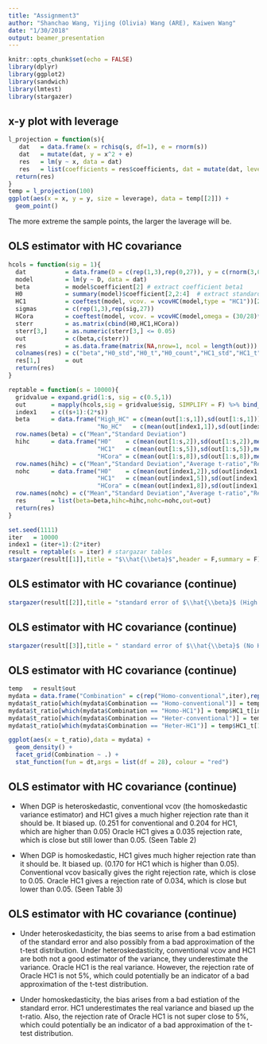```yaml
---
title: "Assignment3"
author: "Shanchao Wang, Yijing (Olivia) Wang (ARE), Kaiwen Wang"
date: "1/30/2018"
output: beamer_presentation
---
```


```r
knitr::opts_chunk$set(echo = FALSE)
library(dplyr)
library(ggplot2)
library(sandwich)
library(lmtest)
library(stargazer)
```

## x-y plot with leverage

```r
l_projection = function(s){
   dat   = data.frame(x = rchisq(s, df=1), e = rnorm(s))
   dat   = mutate(dat, y = x^2 + e)
   res   = lm(y ~ x, data = dat)
   res   = list(coefficients = res$coefficients, dat = mutate(dat, leverage = hatvalues(res)))
  return(res)
}
temp = l_projection(100)
ggplot(aes(x = x, y = y, size = leverage), data = temp[[2]]) +
  geom_point()
```

The more extreme the sample points, the larger the laverage will be. 

## OLS estimator with HC covariance

```r
hcols = function(sig = 1){
  dat           = data.frame(D = c(rep(1,3),rep(0,27)), y = c(rnorm(3,0,1), rnorm(27,0,sig)))
  model         = lm(y ~ D, data = dat)
  beta          = model$coefficient[2] # extract coefficient beta1
  H0            = summary(model)$coefficient[2,2:4]  # extract standard error and t
  HC1           = coeftest(model, vcov. = vcovHC(model,type = "HC1"))[2,2:4]
  sigmas        = c(rep(1,3),rep(sig,27))
  HCora         = coeftest(model, vcov. = vcovHC(model,omega = (30/28)*sigmas^2))[2,2:4]
  sterr         = as.matrix(cbind(H0,HC1,HCora))
  sterr[3,]     = as.numeric(sterr[3,] <= 0.05) 
  out           = c(beta,c(sterr))
  res           = as.data.frame(matrix(NA,nrow=1, ncol = length(out)))
  colnames(res) = c("beta","H0_std","H0_t","H0_count","HC1_std","HC1_t","HC1_count","HCora_std","HCora_t","HCora_count")
  res[1,]       = out
  return(res)
}

reptable = function(s = 10000){
  gridvalue = expand.grid(1:s, sig = c(0.5,1))
  out       = mapply(hcols,sig = gridvalue$sig, SIMPLIFY = F) %>% bind_rows() 
  index1    = c((s+1):(2*s))
  beta      = data.frame("High_HC" = c(mean(out[1:s,1]),sd(out[1:s,1])), 
                         "No_HC"   = c(mean(out[index1,1]),sd(out[index1,1])))
  row.names(beta) = c("Mean","Standard Deviation")
  hihc      = data.frame("H0"    = c(mean(out[1:s,2]),sd(out[1:s,2]),mean(out[1:s,3]),mean(out[1:s,4])),
                         "HC1"   = c(mean(out[1:s,5]),sd(out[1:s,5]),mean(out[1:s,6]),mean(out[1:s,7])),
                         "HCora" = c(mean(out[1:s,8]),sd(out[1:s,8]),mean(out[1:s,9]),mean(out[1:s,10])))
  row.names(hihc) = c("Mean","Standard Deviation","Average t-ratio","Rejection Rate")
  nohc      = data.frame("H0"    = c(mean(out[index1,2]),sd(out[index1,2]),mean(out[index1,3]),mean(out[index1,4])),
                         "HC1"   = c(mean(out[index1,5]),sd(out[index1,5]),mean(out[index1,6]),mean(out[index1,7])),
                         "HCora" = c(mean(out[index1,8]),sd(out[index1,8]),mean(out[index1,9]),mean(out[index1,10])))
  row.names(nohc) = c("Mean","Standard Deviation","Average t-ratio","Rejection Rate")
  res       = list(beta=beta,hihc=hihc,nohc=nohc,out=out)
  return(res)
}

set.seed(1111)
iter   = 10000
index1 = (iter+1):(2*iter)
result = reptable(s = iter) # stargazar tables
stargazer(result[[1]],title = "$\\hat{\\beta}$",header = F,summary = F)
```

## OLS estimator with HC covariance (continue)
```r
stargazer(result[[2]],title = "standard error of $\\hat{\\beta}$ (High Heteroskedasticity) ", header = F, summary = F)
```

## OLS estimator with HC covariance (continue)
```r
stargazer(result[[3]],title = " standard error of $\\hat{\\beta}$ (No Heteroskedasticity)", header = F, summary = F)
```

## OLS estimator with HC covariance (continue)
```r
temp   = result$out
mydata = data.frame("Combination" = c(rep("Homo-conventional",iter),rep("Homo-HC1",iter),rep("Heter-conventional",iter), rep("Heter-HC1",iter)))
mydata$t_ratio[which(mydata$Combination == "Homo-conventional")] = temp$H0_t[index1]
mydata$t_ratio[which(mydata$Combination == "Homo-HC1")] = temp$HC1_t[index1]
mydata$t_ratio[which(mydata$Combination == "Heter-conventional")] = temp$H0_t[1:iter]
mydata$t_ratio[which(mydata$Combination == "Heter-HC1")] = temp$HC1_t[1:iter]

ggplot(aes(x = t_ratio),data = mydata) +
  geom_density() + 
  facet_grid(Combination ~ .) + 
  stat_function(fun = dt,args = list(df = 28), colour = "red")
```

## OLS estimator with HC covariance (continue)
* When DGP is heteroskedastic, conventional vcov (the homoskedastic variance estimator) and HC1 gives a much higher rejection rate than it should be.  It biased up. (0.251 for conventional and 0.204 for HC1, which are higher than 0.05) Oracle HC1 gives a 0.035 rejection rate, which is close but still lower than 0.05. (Seen Table 2)

* When DGP is homoskedastic, HC1 gives much higher rejection rate than it should be. It biased up. (0.170 for HC1 which is higher than 0.05). Conventional vcov basically gives the right rejection rate, which is close to 0.05. Oracle HC1 gives a rejection rate of 0.034, which is close but lower than 0.05. (Seen Table 3)

## OLS estimator with HC covariance (continue)
* Under heteroskedasticity, the bias seems to arise from a bad estimation of the standard error and also possibly from a bad approximation of the t-test distribution. Under heteroskedasticity, conventional vcov and HC1 are both not a good estimator of the variance, they underestimate the variance. Oracle HC1 is the real variance. However, the rejection rate of Oracle HC1 is not 5%, which could potentially be an indicator of a bad approximation of the t-test distribution.

* Under homoskedasticity, the bias arises from a bad estiation of the standard error. HC1 underestimates the real variance and biased up the t-ratio. Also,  the rejection rate of Oracle HC1 is not super close to 5%, which could potentially be an indicator of a bad approximation of the t-test distribution.



